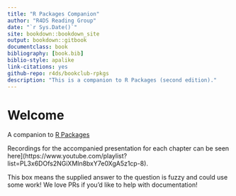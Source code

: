 ```yaml
--- 
title: "R Packages Companion"
author: "R4DS Reading Group"
date: "`r Sys.Date()`"
site: bookdown::bookdown_site
output: bookdown::gitbook
documentclass: book
bibliography: [book.bib]
biblio-style: apalike
link-citations: yes
github-repo: r4ds/bookclub-rpkgs
description: "This is a companion to R Packages (second edition)."
---
```


# Welcome

A companion to [R Packages](https://r-pkgs.org/)

Recordings for the accompanied presentation for each chapter can be seen here](https://www.youtube.com/playlist?list=PL3x6DOfs2NGiXMln8bxY7e0XgA5z1cp-8).

:::TODO
This box means the supplied answer to the question is fuzzy and could use some work! We love PRs if you'd like to help with documentation!
:::
